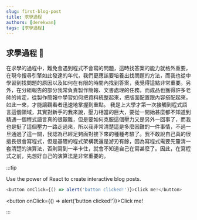 ```yaml
---
slug: first-blog-post
title: 求學過程
authors: [derekwan]
tags: [求學過程]
---
```


<h2>求學過程 🏅</h2>
在求學的過程中，難免會遇到程式不會寫的問題，這時找答案的能力就格外重要，
在現今搜尋引擎如此發達的年代，我們更應該要培養出找問題的方法，而我也從中學習到找問題的原因以及如何在有限的時間內找到答案，我覺得這點非常重要。另外，在分組報告的部分我常負責製作簡報、文書處理的任務，而成品也獲得許多老師的肯定，從製作簡報中學習如何把資料統整起來，把版面配置跟內容搭配起來，
如此一來，才能讓觀看者迅速地掌握到重點。
我是上大學才第一次接觸到程式語言這個領域，其實對新手的我來說，壓力相當的巨大，要從一開始甚麼都不知道到精通一個程式語言真的很艱難，但是要如何克服這個壓力又是另外一回事了，而我也是挺了這個壓力一路走過來，所以我非常清楚這是多麼困難的一件事情，不過一旦通過了這一關，我認為已經足夠面對接下來的種種考驗了。我不敢說自己真的很擅長很會寫程式，但是基礎的程式架構我還是游刃有餘，因為寫程式需要先釐清一套清楚的演算法，否則寫到一半卡住，就會不知道自己在寫甚麼了。因此，在寫程式之前，先想好自己的演算法是非常重要的。


:::tip

Use the power of React to create interactive blog posts.

```js
<button onClick={() => alert('button clicked!')}>Click me!</button>
```

<button onClick={() => alert('button clicked!')}>Click me!</button>

:::
